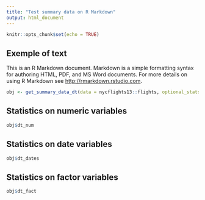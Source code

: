 ```yaml
---
title: "Test summary data on R Markdown"
output: html_document
---
```


```r
knitr::opts_chunk$set(echo = TRUE)
```

## Exemple of text

This is an R Markdown document. Markdown is a simple formatting syntax for authoring HTML, PDF, and MS Word documents. For more details on using R Markdown see <http://rmarkdown.rstudio.com>.


```r

obj <- get_summary_data_dt(data = nycflights13::flights, optional_stats = "all", nb_modal2show = 4)
```

## Statistics on numeric variables

```r
obj$dt_num
```


## Statistics on date variables


```r
obj$dt_dates
```

## Statistics on factor variables

```r
obj$dt_fact
```

